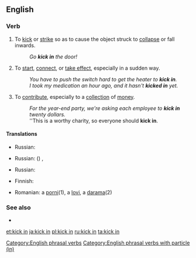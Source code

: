{{also|kickin'}}
==English==

===Verb===
{{en-verb|kicks in|kicking in|kicked in}}

# {{lb|en|transitive}} To [[kick]] or [[strike]] so as to cause the object struck to [[collapse]] or fall inwards.
#: ''Go '''kick in''' the door!''
# {{lb|en|intransitive|idiomatic}} To [[start]], [[connect]], or [[take effect]], especially in a sudden way.
#: ''You have to push the switch hard to get the heater to '''kick in'''.''
#: ''I took my medication an hour ago, and it hasn't '''kicked in''' yet.''
# {{lb|en|transitive|and|intransitive|idiomatic}} To [[contribute]], especially to a [[collection]] of [[money]].
#: ''For the year-end party, we're asking each employee to '''kick in''' twenty dollars.''
#: ''This is a worthy charity, so everyone should '''kick in'''.

====Translations====
{{trans-top|To kick or strike so as to cause the object struck to collapse or fall inwards}}
* Russian: {{t+|ru|вышиба́ть}}
{{trans-mid}}
{{trans-bottom}}

{{trans-top|To start or connect suddenly}}
* Russian: ({{t+|ru|неожи́данно}}) {{t+|ru|включаться}}, {{t+|ru|подключаться}}
{{trans-mid}}
{{trans-bottom}}

{{trans-top|To contribute, especially to a collection of money}}
* Russian: {{t+|ru|вноси́ть}} {{t+|ru|доля|f|alt=долю}}
{{trans-mid}}
{{trans-bottom}}

{{checktrans-top}}
* Finnish: {{t+|fi|potkaista}} {{t+|fi|sisään}}
{{trans-mid}}
* Romanian: a [[porni]](1), a [[lovi]], a [[darama]](2)
{{trans-bottom}}

===See also===
* {{l|en|kick in the pants}}

[[Category:English phrasal verbs]]
[[Category:English phrasal verbs with particle (in)]]

[[et:kick in]]
[[ja:kick in]]
[[pl:kick in]]
[[ru:kick in]]
[[ta:kick in]]